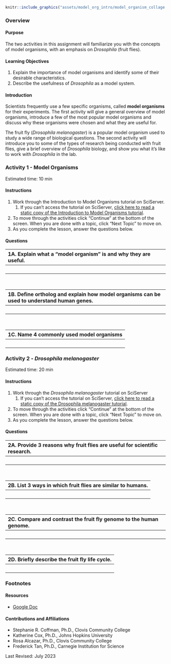 
```r

knitr::include_graphics("assets/model_org_intro/model_organism_collage.jpeg")
```

### Overview{-}

#### Purpose {-}

The two activities in this assignment will familiarize you with the concepts of model organisms, with an emphasis on *Drosophila* (fruit flies).

#### Learning Objectives {-}

1. Explain the importance of model organisms and identify some of their desirable characteristics. 
1. Describe the usefulness of *Drosophila* as a model system.

#### Introduction {-}

Scientists frequently use a few specific organisms, called **model organisms** for their experiments. The first activity will give a general overview of model organisms, introduce a few of the most popular model organisms and discuss why these organisms were chosen and what they are useful for.

The fruit fly (*Drosophila melanogaster*) is a popular model organism used to study a wide range of biological questions. The second activity will introduce you to some of the types of research being conducted with fruit flies, give a brief overview of *Drosophila* biology, and show you what it’s like to work with *Drosophila* in the lab.

### **Activity 1** - Model Organisms {-}

Estimated time: 10 min

#### Instructions {-}

1. Work through the Introduction to Model Organisms tutorial on SciServer.
    1. If you can’t access the tutorial on SciServer, [click here to read a static copy of the Introduction to Model Organisms tutorial](https://science.c-moor.org/module-model-org-db/model-org-intro.html){target="_blank"}.
1. To move through the activities click “Continue” at the bottom of the screen. When you are done with a topic, click “Next Topic” to move on.
1. As you complete the lesson, answer the questions below.

#### Questions {-}

| 1A. Explain what a "model organism" is and why they are useful. |
|:-|
| <br> |

<br>

| 1B. Define ortholog and explain how model organisms can be used to understand human genes.
|:-|
| <br> |

<br>

| 1C. Name 4 commonly used model organisms |
|:-|
| <br> |

### **Activity 2** - *Drosophila melanogaster* {-}

Estimated time: 20 min

#### Instructions {-}

1. Work through the *Drosophila melanogaster* tutorial on SciServer
    1. If you can’t access the tutorial on SciServer, [click here to read a static copy of the Drosophila melanogaster tutorial](https://science.c-moor.org/module-model-org-db/model-org-drosophila.html){target="_blank"}.
1. To move through the activities click “Continue” at the bottom of the screen. When you are done with a topic, click “Next Topic” to move on.
1. As you complete the lesson, answer the questions below.

#### Questions {-}

| 2A. Provide 3 reasons why fruit flies are useful for scientific research. |
|:-|
| <br> |

<br>

| 2B. List 3 ways in which fruit flies are similar to humans. |
|:-|
| <br> |

<br>

| 2C. Compare and contrast the fruit fly genome to the human genome. |
|:-|
| <br> |

<br>

| 2D. Briefly describe the fruit fly life cycle. |
|:-|
| <br> |

### Footnotes {-}

#### Resources {-}

- [Google Doc](https://docs.google.com/document/d/1MrzCw2dcSG515QZ38IdpxUbGmlcYKGv0/)

#### Contributions and Affiliations {-}

- Stephanie R. Coffman, Ph.D., Clovis Community College
- Katherine Cox, Ph.D., Johns Hopkins University
- Rosa Alcazar, Ph.D., Clovis Community College
- Frederick Tan, Ph.D., Carnegie Institution for Science

Last Revised: July 2023
